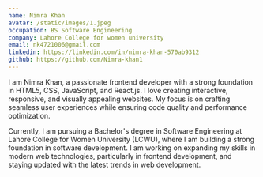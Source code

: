 ```yaml
---
name: Nimra Khan
avatar: /static/images/1.jpeg
occupation: BS Software Engineering
company: Lahore College for women university
email: nk4721006@gmail.com
linkedin: https://linkedin.com/in/nimra-khan-570ab9312
github: https://github.com/Nimra-khan1
---
```


I am Nimra Khan, a passionate frontend developer with a strong foundation in HTML5, CSS, JavaScript, and React.js. I love creating interactive, responsive, and visually appealing websites. My focus is on crafting seamless user experiences while ensuring code quality and performance optimization.

Currently, I am pursuing a Bachelor's degree in Software Engineering at Lahore College for Women University (LCWU), where I am building a strong foundation in software development. I am working on expanding my skills in modern web technologies, particularly in frontend development, and staying updated with the latest trends in web development.
